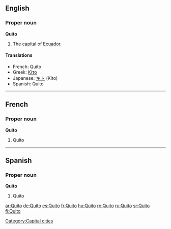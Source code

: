 {{wikipedia}}
==English==

===Proper noun===
'''Quito'''
#The capital of [[Ecuador]].

====Translations====
{{top}}
*French: Quito
*Greek: [[Κίτο]] {{n}}
*Japanese: [[キト]] (Kito)
*Spanish: Quito
{{bottom}}

----

==French==

===Proper noun===
'''Quito'''
#Quito

----
==Spanish==

===Proper noun===
'''Quito'''
#Quito

[[Category:Capital cities]]

[[ar:Quito]]
[[de:Quito]]
[[es:Quito]]
[[fr:Quito]]
[[hu:Quito]]
[[ro:Quito]]
[[ru:Quito]]
[[sr:Quito]]
[[fi:Quito]]